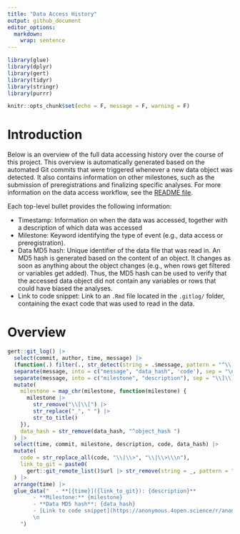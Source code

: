 ```yaml
---
title: "Data Access History"
output: github_document
editor_options: 
  markdown: 
    wrap: sentence
---
```


```r
library(glue)
library(dplyr)
library(gert)
library(tidyr)
library(stringr)
library(purrr)

knitr::opts_chunk$set(echo = F, message = F, warning = F)
```

# Introduction

Below is an overview of the full data accessing history over the course of this project.
This overview is automatically generated based on the automated Git commits that were triggered whenever a new data object was detected.
It also contains information on other milestones, such as the submission of preregistrations and finalizing specific analyses.
For more information on the data access workflow, see the [README file](https://github.com/stefanvermeent/abcd_ddm/README.md).

Each top-level bullet provides the following information:

  - Timestamp: Information on when the data was accessed, together with a description of which data was accessed
  - Milestone: Keyword identifying the type of event (e.g., data access or preregistration).
  - Data MD5 hash: Unique identifier of the data file that was read in. An MD5 hash is generated based on the content of an object. It changes as soon as anything about the object changes (e.g., when rows get filtered or variables get added). Thus, the MD5 hash can be used to verify that the accessed data object did not contain any variables or rows that could have biased the analyses.
  - Link to code snippet: Link to an `.Rmd` file located in the `.gitlog/` folder, containing the exact code that was used to read in the data.


# Overview


```r
gert::git_log() |> 
  select(commit, author, time, message) |>
  (function(.) filter(., str_detect(string = .$message, pattern = "^\\[\\[")))() |> 
  separate(message, into = c("message", "data_hash", 'code'), sep = "\n") |> 
  separate(message, into = c("milestone", "description"), sep = "\\]\\]\\s") %>% 
  mutate(
    milestone = map_chr(milestone, function(milestone) {
      milestone |> 
        str_remove("\\[\\[") |>
        str_replace("_", " ") |> 
        str_to_title()
    }),
    data_hash = str_remove(data_hash, "^object_hash ")
  ) |> 
  select(time, commit, milestone, description, code, data_hash) |> 
  mutate(
    code = str_replace_all(code, "\\|\\>", "\\|\\>\\\n"),
    link_to_git = paste0(
      gert::git_remote_list()$url |> str_remove(string = _, pattern = "\\.git$"), "/tree/", commit)
  ) |>
  arrange(time) |> 
  glue_data("  - **[{time}]({link_to_git}): {description}**
        - **Milestone:** {milestone}
        - **Data MD5 hash**: {data_hash}
        - [Link to code snippet](https://anonymous.4open.science/r/anon-255D/.gitlog/{commit}.Rmd)
        \n
    ")

```